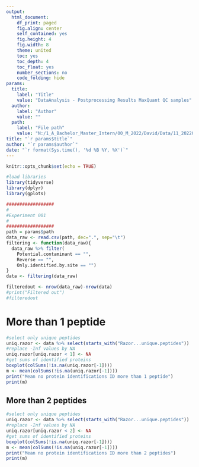 ```yaml
---
output:
  html_document:
    df_print: paged
    fig.align: center
    self_contained: yes
    fig.height: 4
    fig.width: 8
    theme: united
    toc: yes
    toc_depth: 4
    toc_float: yes
    number_sections: no
    code_folding: hide
params:
  title: 
    label: "Title"
    value: "DataAnalysis - Postprocessing Results MaxQuant QC samples"
  author:
    label: "Author"
    value: ""
  path:
    label: "File path"
    value: "N:/1_A_Bachelor_Master_Intern/00_M_2022/David/Data/11_20220713_TR/mqpar_20220713_QC/proteinGroups.txt"
title: "`r params$title`"
author: "`r params$author`"
date: "`r format(Sys.time(), '%d %B %Y, %X')`"
---
```



```r
knitr::opts_chunk$set(echo = TRUE)
```

```r
#load libraries
library(tidyverse)
library(dplyr)
library(gplots)
```

```r
##################
#
#Experiment 001
#
##################
path = params$path
data_raw <- read.csv(path, dec=".", sep="\t")
filtering <- function(data_raw){
  data_raw %>% filter( 
    Potential.contaminant == "",
    Reverse == "",
    Only.identified.by.site == "")
}
data <- filtering(data_raw) 

filteredout <- nrow(data_raw)-nrow(data)
#print("Filtered out")
#filteredout
```

# More than 1 peptide

```r
#select only unique peptides
uniq.razor <- data %>% select(starts_with("Razor...unique.peptides"))
#replace -Inf values by NA
uniq.razor[uniq.razor < 1] <- NA
#get sums of identified proteins
boxplot(colSums(!is.na(uniq.razor[-1])))
m <- mean(colSums(!is.na(uniq.razor[-1])))
print("Mean no protein identifications ID more than 1 peptide")
print(m)
```

## More than 2 peptides 

```r
#select only unique peptides
uniq.razor <- data %>% select(starts_with("Razor...unique.peptides"))
#replace -Inf values by NA
uniq.razor[uniq.razor < 2] <- NA
#get sums of identified proteins
boxplot(colSums(!is.na(uniq.razor[-1])))
m <- mean(colSums(!is.na(uniq.razor[-1])))
print("Mean no protein identifications ID more than 2 peptides")
print(m)
```

